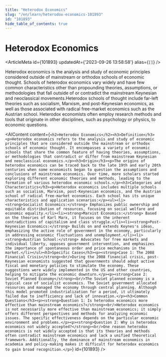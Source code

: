 ```yaml
---
title: "Heterodox Economics"
slug: "/en/learn/heterodox-economics-101893"
id: "101893"
hide_table_of_contents: true
---
```



# Heterodox Economics

<ArticleMeta id={101893} updatedAt={'2023-09-26 13:58:58'} alias={`[]`} />
<div className='border-solid border-b border-t-0 my-4 border-[var(--ifm-color-gray-300)]' />

Heterodox economics is the analysis and study of economic principles considered outside of mainstream or orthodox schools of economic thought. Schools of heterodox economics vary widely and have few common characteristics other than propounding theories, assumptions, or methodologies that fall outside of or contradict the mainstream Keynesian and neoclassical movements.Heterodox schools of thought include far-left theories such as socialism, Marxism, and post-Keynesian economics, as well as those associated with radical free-market economics such as the Austrian school. Heterodox economists often employ research methods and tools that originate in other disciplines, such as psychology or physics, to economic questions.

<AIContent content={`<h2>Heterodox Economics</h2><h3>Definition</h3><p>Heterodox economics refers to the analysis and study of economic principles that are considered outside the mainstream or orthodox schools of economic thought. It encompasses a variety of economic schools that share the common feature of having theories, assumptions, or methodologies that contradict or differ from mainstream Keynesian and neoclassical economics.</p><h3>Origin</h3><p>The origins of heterodox economics can be traced back to the late 19th and early 20th centuries when some economists began to question the assumptions and conclusions of mainstream economics. Over time, more scholars started exploring different economic theories and methods, leading to the formation of various heterodox economic schools.</p><h3>Categories and Characteristics</h3><p>Heterodox economics includes multiple schools such as socialism, Marxism, post-Keynesian economics, and the Austrian school of radical free-market economics. Each school has its unique characteristics and application scenarios:</p><ul><li><strong>Socialist Economics:</strong> Emphasizes public ownership and equitable distribution of resources, focusing on social welfare and economic equality.</li><li><strong>Marxist Economics:</strong> Based on the theories of Karl Marx, it focuses on the inherent contradictions of capitalism and class struggle.</li><li><strong>Post-Keynesian Economics:</strong> Builds on and extends Keynes's ideas, emphasizing the active role of government in the economy, particularly in addressing economic fluctuations and unemployment.</li><li><strong>Austrian School:</strong> Advocates for free markets and individual liberty, opposes government intervention, and emphasizes the importance of spontaneous order and price mechanisms in the market.</li></ul><h3>Specific Cases</h3><p><strong>Case 1: The 2008 Financial Crisis</strong><br/>During the 2008 financial crisis, post-Keynesian economists suggested that governments should adopt active fiscal and monetary policies to stimulate the economy. These suggestions were widely implemented in the US and other countries, helping to mitigate the economic downturn.</p><p><strong>Case 2: Soviet Planned Economy</strong><br/>The Soviet planned economy is a typical case of socialist economics. The Soviet government allocated resources and managed the economy through central planning. Although this model promoted industrialization for a period, it ultimately failed due to inefficiency and lack of innovation.</p><h3>Common Questions</h3><p><strong>Question 1: Is heterodox economics more effective than mainstream economics?</strong><br/>Heterodox economics is not necessarily more effective than mainstream economics; it simply offers different perspectives and methods for analyzing economic issues. The specific effectiveness depends on the particular economic environment and problems.</p><p><strong>Question 2: Why is heterodox economics not widely accepted?</strong><br/>One reason heterodox economics is not widely accepted is that its theories and methods often contradict mainstream economics and lack a unified theoretical framework. Additionally, the dominance of mainstream economics in academia and policy-making makes it difficult for heterodox economics to gain broad recognition.</p>`} id={101893} />
